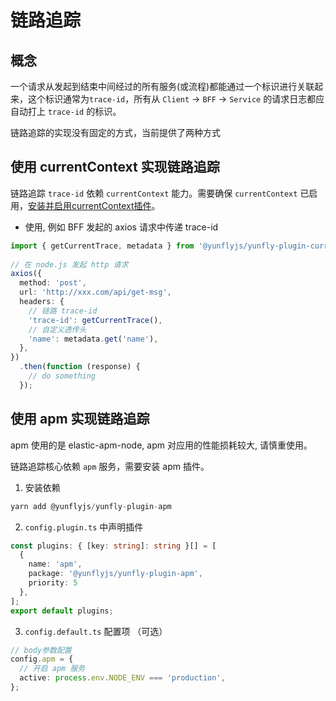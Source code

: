 # 链路追踪

## 概念

一个请求从发起到结束中间经过的所有服务(或流程)都能通过一个标识进行关联起来，这个标识通常为`trace-id`，所有从 `Client` -> `BFF` -> `Service` 的请求日志都应自动打上 `trace-id` 的标识。

链路追踪的实现没有固定的方式，当前提供了两种方式

## 使用 currentContext 实现链路追踪

链路追踪 `trace-id` 依赖 `currentContext` 能力。需要确保 `currentContext` 已启用，[安装并启用currentContext插件](./context#使用)。

- 使用, 例如 BFF 发起的 axios 请求中传递 trace-id

```ts
import { getCurrentTrace, metadata } from '@yunflyjs/yunfly-plugin-current-context'
 
// 在 node.js 发起 http 请求
axios({
  method: 'post',
  url: 'http://xxx.com/api/get-msg',
  headers: {
    // 链路 trace-id
    'trace-id': getCurrentTrace(),
    // 自定义透传头
    'name': metadata.get('name'),
  },
})
  .then(function (response) {
    // do something
  });
```

## 使用 apm 实现链路追踪


<Callout type="default">
  apm 使用的是 elastic-apm-node, apm 对应用的性能损耗较大, 请慎重使用。
</Callout>

链路追踪核心依赖 `apm` 服务，需要安装 apm 插件。

1. 安装依赖

```ts
yarn add @yunflyjs/yunfly-plugin-apm
```

2. `config.plugin.ts` 中声明插件

```ts filename="src/config/config.plugin.ts"
const plugins: { [key: string]: string }[] = [
  {
    name: 'apm',
    package: '@yunflyjs/yunfly-plugin-apm',
    priority: 5
  },
];
export default plugins;
```

3. `config.default.ts` 配置项 （可选）

```ts filename="src/config/config.default.ts"
// body参数配置
config.apm = {
  // 开启 apm 服务
  active: process.env.NODE_ENV === 'production',
};
```
